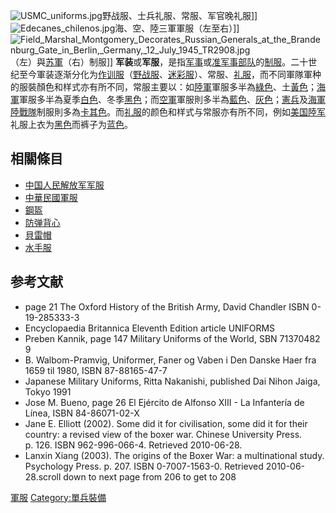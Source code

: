 {{Expand language|en|time=2018-04-06T11:23:48+00:00}}
[[File:USMC_uniforms.jpg|thumb]]野战服、士兵礼服、常服、军官晚礼服]]
[[File:Edecanes_chilenos.jpg|thumb]]海、空、陸三軍軍服（左至右）]]
[[File:Field_Marshal_Montgomery_Decorates_Russian_Generals_at_the_Brandenburg_Gate_in_Berlin,_Germany,_12_July_1945_TR2908.jpg|thumb]]（左）與[[苏軍|苏軍]]（右）制服]]
'''军装'''或'''军服'''，是指[[军事部队|军事]]或[[准军事部队|准军事部队]]的[[制服|制服]]。二十世纪至今軍装逐渐分化为[[作训服|作训服]]（[[野战服|野战服]]、[[迷彩服|迷彩服]]）、常服、[[礼服|礼服]]，而不同軍隊軍种的服裝顏色和样式亦有所不同，常服主要以：如[[陸軍|陸軍]]軍服多半為[[綠色|綠色]]、土[[黃色|黃色]]；[[海軍|海軍]]軍服多半為夏季[[白色|白色]]、冬季[[黑色|黑色]]；而[[空軍|空軍]]軍服則多半為[[藍色|藍色]]、[[灰色|灰色]]；[[憲兵|憲兵]]及[[海軍陸戰隊|海軍陸戰隊]]制服則多為[[卡其色|卡其色]]。而[[礼服|礼服]]的颜色和样式与常服亦有所不同，例如[[美国陸军|美国陸军]]礼服上衣为[[黑色|黑色]]而裤子为[[蓝色|蓝色]]。

== 相關條目 ==
* [[中国人民解放军军服|中国人民解放军军服]]
* [[中華民國軍服|中華民國軍服]]
* [[鋼盔|鋼盔]]
* [[防弹背心|防弹背心]]
* [[貝雷帽|貝雷帽]]
* [[水手服|水手服]]

== 参考文献 ==
* page 21 The Oxford History of the British Army, David Chandler ISBN 0-19-285333-3
* Encyclopaedia Britannica Eleventh Edition article UNIFORMS
* Preben Kannik, page 147 Military Uniforms of the World, SBN 71370482 9
* B. Walbom-Pramvig, Uniformer, Faner og Vaben i Den Danske Haer fra 1659 til 1980, ISBN 87-88165-47-7
* Japanese Military Uniforms, Ritta Nakanishi, published Dai Nihon Jaiga, Tokyo 1991
* Jose M. Bueno, page 26 El Ejército de Alfonso XIII - La Infantería de Línea, ISBN 84-86071-02-X
* Jane E. Elliott (2002). Some did it for civilisation, some did it for their country: a revised view of the boxer war. Chinese University Press. p. 126. ISBN 962-996-066-4. Retrieved 2010-06-28.
* Lanxin Xiang (2003). The origins of the Boxer War: a multinational study. Psychology Press. p. 207. ISBN 0-7007-1563-0. Retrieved 2010-06-28.scroll down to next page from 206 to get to 208

{{军事小作品}}

[[Category:軍服|]]
[[Category:單兵裝備|Category:單兵裝備]]